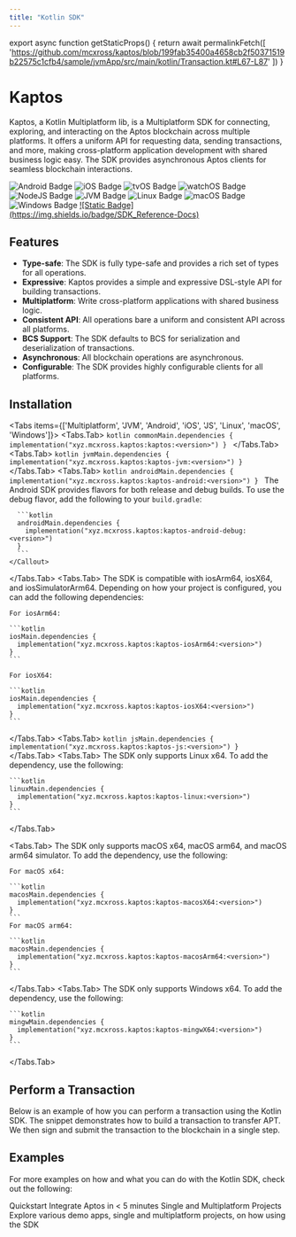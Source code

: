 ```yaml
---
title: "Kotlin SDK"
---
```



export async function getStaticProps() {
  return await permalinkFetch([
    'https://github.com/mcxross/kaptos/blob/199fab35400a4658cb2f50371519b22575c1cfb4/sample/jvmApp/src/main/kotlin/Transaction.kt#L67-L87'
  ])
}

# Kaptos

Kaptos, a Kotlin Multiplatform lib, is a Multiplatform SDK for connecting, exploring, and interacting
on the Aptos blockchain across multiple platforms. It offers a uniform API for
requesting data, sending transactions, and more, making cross-platform application
development with shared business logic easy. The SDK provides asynchronous
Aptos clients for seamless blockchain interactions.

<div className="flex gap-2 mt-6 flex-wrap">
  <img src="http://img.shields.io/badge/Platform-Android-brightgreen.svg?logo=android" alt="Android Badge" />
  <img src="http://img.shields.io/badge/Platform-iOS-orange.svg?logo=apple" alt="iOS Badge" />
  <img src="http://img.shields.io/badge/Platform-tvOS-lightgrey.svg?logo=apple" alt="tvOS Badge" />
  <img src="http://img.shields.io/badge/Platform-watchOS-lightgrey.svg?logo=apple" alt="watchOS Badge" />
  <img src="http://img.shields.io/badge/Platform-NodeJS-yellow.svg?logo=javascript" alt="NodeJS Badge" />
  <img src="http://img.shields.io/badge/Platform-JVM-red.svg?logo=openjdk" alt="JVM Badge" />
  <img src="http://img.shields.io/badge/Platform-Linux-lightgrey.svg?logo=linux" alt="Linux Badge" />
  <img src="http://img.shields.io/badge/Platform-macOS-orange.svg?logo=apple" alt="macOS Badge" />
  <img src="http://img.shields.io/badge/Platform-Windows-blue.svg?logo=windows" alt="Windows Badge" />
  <a target="_blank" href="https://mcxross.github.io/kaptos/">
    ![Static Badge](https://img.shields.io/badge/SDK_Reference-Docs)
  </a>
</div>

## Features
- **Type-safe**: The SDK is fully type-safe and provides a rich set of types for all operations.
- **Expressive**: Kaptos provides a simple and expressive DSL-style API for building transactions.
- **Multiplatform**: Write cross-platform applications with shared business logic.
- **Consistent API**: All operations bare a uniform and consistent API across all platforms.
- **BCS Support**: The SDK defaults to BCS for serialization and deserialization of transactions.
- **Asynchronous**: All blockchain operations are asynchronous.
- **Configurable**: The SDK provides highly configurable clients for all platforms.


## Installation

<Tabs items={['Multiplatform', 'JVM', 'Android', 'iOS', 'JS', 'Linux', 'macOS', 'Windows']}>
  <Tabs.Tab>
    ```kotlin
    commonMain.dependencies {
      implementation("xyz.mcxross.kaptos:kaptos:<version>")
    }
    ```
  </Tabs.Tab>
  <Tabs.Tab>
    ```kotlin
    jvmMain.dependencies {
      implementation("xyz.mcxross.kaptos:kaptos-jvm:<version>")
    }
    ```
  </Tabs.Tab>
  <Tabs.Tab>
    ```kotlin
    androidMain.dependencies {
      implementation("xyz.mcxross.kaptos:kaptos-android:<version>")
    }
    ```
    <Callout type="info" emoji="ℹ️">
      The Android SDK provides flavors for both release and debug builds.
      To use the debug flavor, add the following to your `build.gradle`:

      ```kotlin
      androidMain.dependencies {
        implementation("xyz.mcxross.kaptos:kaptos-android-debug:<version>")
      }
      ```
    </Callout>
  </Tabs.Tab>
  <Tabs.Tab>
   The SDK is compatible with iosArm64, iosX64, and iosSimulatorArm64. Depending
    on how your project is configured, you can add the following dependencies:

    For iosArm64:

    ```kotlin
    iosMain.dependencies {
      implementation("xyz.mcxross.kaptos:kaptos-iosArm64:<version>")
    }
    ```

    For iosX64:

    ```kotlin
    iosMain.dependencies {
      implementation("xyz.mcxross.kaptos:kaptos-iosX64:<version>")
    }
    ```
  </Tabs.Tab>
  <Tabs.Tab>
    ```kotlin
    jsMain.dependencies {
      implementation("xyz.mcxross.kaptos:kaptos-js:<version>")
    }
    ```
  </Tabs.Tab>
  <Tabs.Tab>
    The SDK only supports Linux x64. To add the dependency, use the following:

    ```kotlin
    linuxMain.dependencies {
      implementation("xyz.mcxross.kaptos:kaptos-linux:<version>")
    }
    ```
  </Tabs.Tab>

<Tabs.Tab>
    The SDK only supports macOS x64, macOS arm64, and macOS arm64 simulator.
    To add the dependency, use the following:

    For macOS x64:

    ```kotlin
    macosMain.dependencies {
      implementation("xyz.mcxross.kaptos:kaptos-macosX64:<version>")
    }
    ```
    For macOS arm64:

    ```kotlin
    macosMain.dependencies {
      implementation("xyz.mcxross.kaptos:kaptos-macosArm64:<version>")
    }
    ```
  </Tabs.Tab>
  <Tabs.Tab>
    The SDK only supports Windows x64. To add the dependency, use the following:

    ```kotlin
    mingwMain.dependencies {
      implementation("xyz.mcxross.kaptos:kaptos-mingwX64:<version>")
    }
    ```
  </Tabs.Tab>
</Tabs>

## Perform a Transaction

Below is an example of how you can perform a transaction using the Kotlin SDK.
The snippet demonstrates how to build a transaction to transfer APT. We then
sign and submit the transaction to the blockchain in a single step.

<RemoteCodeblock
  permalink="https://github.com/mcxross/kaptos/blob/199fab35400a4658cb2f50371519b22575c1cfb4/sample/jvmApp/src/main/kotlin/Transaction.kt#L67-L87"
/>

## Examples

For more examples on how and what you can do with the Kotlin SDK, check out the
following:

<Cards>
  <Card href="./kotlin-sdk/quickstart">
    <Card.Title>Quickstart</Card.Title>
    <Card.Description>Integrate Aptos in < 5 minutes</Card.Description>
  </Card>
  <Card href="https://github.com/mcxross/kaptos/tree/master/sample">
    <Card.Title>Single and Multiplatform Projects</Card.Title>
    <Card.Description>Explore various demo apps, single and multiplatform projects, on how using the SDK</Card.Description>
  </Card>
</Cards>
